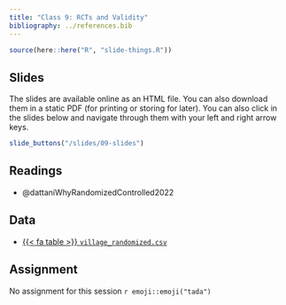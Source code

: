 ```yaml
---
title: "Class 9: RCTs and Validity"
bibliography: ../references.bib
---
```


```r
source(here::here("R", "slide-things.R"))
```

## Slides

The slides are available online as an HTML file. You can also download them in a static PDF (for printing or storing for later). You can also click in the slides below and navigate through them with your left and right arrow keys.

```r
slide_buttons("/slides/09-slides")
```

## Readings

-   @dattaniWhyRandomizedControlled2022

## Data

-   [{{< fa table >}} `village_randomized.csv`](../data/village_randomized.csv)

## Assignment

No assignment for this session `r emoji::emoji("tada")`
